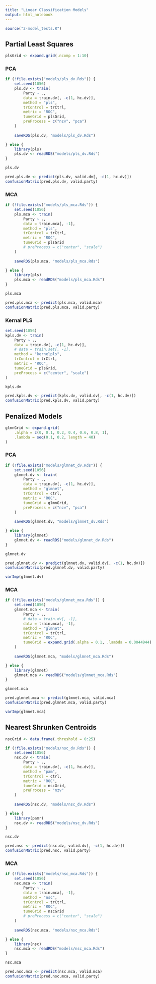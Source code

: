 ```yaml
---
title: "Linear Classification Models"
output: html_notebook
---
```


```r
source("2-model_tests.R")
```

## Partial Least Squares

```r
plsGrid <- expand.grid(.ncomp = 1:10)
```

### PCA

```r
if (!file.exists("models/pls_dv.Rds")) {
    set.seed(1056)
    pls.dv <- train(
        Party ~ .,
        data = train.dv[, -c(1, hc.dv)],
        method = "pls",
        trControl = trCtrl,
        metric = "ROC",
        tuneGrid = plsGrid,
        preProcess = c("nzv", "pca")
    )
    
    saveRDS(pls.dv, "models/pls_dv.Rds")

} else {
    library(pls)
    pls.dv <- readRDS("models/pls_dv.Rds")
}
```

```r
pls.dv
```

```r
pred.pls.dv <- predict(pls.dv, valid.dv[, -c(1, hc.dv)])
confusionMatrix(pred.pls.dv, valid.party)
```

### MCA

```r
if (!file.exists("models/pls_mca.Rds")) {
    set.seed(1056)
    pls.mca <- train(
        Party ~ .,
        data = train.mca[, -1],
        method = "pls",
        trControl = trCtrl,
        metric = "ROC",
        tuneGrid = plsGrid
        # preProcess = c("center", "scale")
    )
    
    saveRDS(pls.mca, "models/pls_mca.Rds")

} else {
    library(pls)
    pls.mca <- readRDS("models/pls_mca.Rds")
}
```

```r
pls.mca
```

```r
pred.pls.mca <- predict(pls.mca, valid.mca)
confusionMatrix(pred.pls.mca, valid.party)
```

### Kernal PLS

```r
set.seed(1056)
kpls.dv <- train(
    Party ~ .,
    data = train.dv[, -c(1, hc.dv)],
    # data = train.set[, -1],
    method = "kernelpls",
    trControl = trCtrl,
    metric = "ROC",
    tuneGrid = plsGrid,
    preProcess = c("center", "scale")
)
```

```r
kpls.dv
```

```r
pred.kpls.dv <- predict(kpls.dv, valid.dv[, -c(1, hc.dv)])
confusionMatrix(pred.kpls.dv, valid.party)
```

## Penalized Models

```r
glmnGrid <- expand.grid(
    .alpha = c(0, 0.1, 0.2, 0.4, 0.6, 0.8, 1), 
    .lambda = seq(0.1, 0.2, length = 40)
)
```

### PCA

```r
if (!file.exists("models/glmnet_dv.Rds")) {
    set.seed(1056)
    glmnet.dv <- train(
        Party ~ .,
        data = train.dv[, -c(1, hc.dv)],
        method = "glmnet",
        trControl = ctrl,
        metric = "ROC",
        tuneGrid = glmnGrid,
        preProcess = c("nzv", "pca")
    )
    
    saveRDS(glmnet.dv, "models/glmnet_dv.Rds")

} else {
    library(glmnet)
    glmnet.dv <- readRDS("models/glmnet_dv.Rds")
}
```

```r
glmnet.dv
```

```r
pred.glmnet.dv <- predict(glmnet.dv, valid.dv[, -c(1, hc.dv)])
confusionMatrix(pred.glmnet.dv, valid.party)
```

```r
varImp(glmnet.dv)
```

### MCA

```r
if (!file.exists("models/glmnet_mca.Rds")) {
    set.seed(1056)
    glmnet.mca <- train(
        Party ~ .,
        # data = train.dv[, -1],
        data = train.mca[, -1],
        method = "glmnet",
        trControl = trCtrl,
        metric = "ROC",
        tuneGrid = expand.grid(.alpha = 0.1, .lambda = 0.0044944)
    )
    
    saveRDS(glmnet.mca, "models/glmnet_mca.Rds")

} else {
    library(glmnet)
    glmnet.mca <- readRDS("models/glmnet_mca.Rds")
}
```

```r
glmnet.mca
```

```r
pred.glmnet.mca <- predict(glmnet.mca, valid.mca)
confusionMatrix(pred.glmnet.mca, valid.party)
```

```r
varImp(glmnet.mca)
```

## Nearest Shrunken Centroids

```r
nscGrid <- data.frame(.threshold = 0:25)
```

```r
if (!file.exists("models/nsc_dv.Rds")) {
    set.seed(1056)
    nsc.dv <- train(
        Party ~ .,
        data = train.dv[, -c(1, hc.dv)],
        method = "pam",
        trControl = ctrl,
        metric = "ROC",
        tuneGrid = nscGrid,
        preProcess = "nzv"
    )
    
    saveRDS(nsc.dv, "models/nsc_dv.Rds")

} else {
    library(pamr)
    nsc.dv <- readRDS("models/nsc_dv.Rds")
}
```

```r
nsc.dv
```

```r
pred.nsc <- predict(nsc.dv, valid.dv[, -c(1, hc.dv)])
confusionMatrix(pred.nsc, valid.party)
```

### MCA

```r
if (!file.exists("models/nsc_mca.Rds")) {
    set.seed(1056)
    nsc.mca <- train(
        Party ~ .,
        data = train.mca[, -1],
        method = "nsc",
        trControl = trCtrl,
        metric = "ROC",
        tuneGrid = nscGrid
        # preProcess = c("center", "scale")
    )
    
    saveRDS(nsc.mca, "models/nsc_mca.Rds")

} else {
    library(nsc)
    nsc.mca <- readRDS("models/nsc_mca.Rds")
}
```

```r
nsc.mca
```

```r
pred.nsc.mca <- predict(nsc.mca, valid.mca)
confusionMatrix(pred.nsc.mca, valid.party)
```

